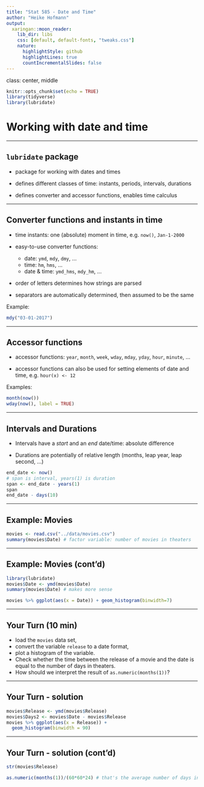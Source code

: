 ```yaml
---
title: "Stat 585 - Date and Time"
author: "Heike Hofmann"
output:
  xaringan::moon_reader:
    lib_dir: libs
    css: [default, default-fonts, "tweaks.css"]
    nature:
      highlightStyle: github
      highlightLines: true
      countIncrementalSlides: false
---
```

class: center, middle
```r
knitr::opts_chunk$set(echo = TRUE)
library(tidyverse)
library(lubridate)
```

# Working with date and time

---

## `lubridate` package

- package for working with dates and times

- defines different classes of time: instants, periods, intervals, durations

- defines converter and accessor functions, enables time calculus

---

## Converter functions and instants in time

- time instants: one (absolute) moment in time, e.g. `now()`, `Jan-1-2000`

- easy-to-use converter functions: 
    - date: `ymd`, `mdy`, `dmy`, ...
    - time: `hm`, `hms`, ...
    - date & time: `ymd_hms`, `mdy_hm`, ...
    
- order of letters determines how strings are parsed

- separators are automatically determined, then assumed to be the same

Example:
```r
mdy("03-01-2017")
```

---

## Accessor functions


- accessor functions: `year`, `month`, `week`, `wday`, `mday`, `yday`, `hour`, `minute`, ...

- accessor functions can also be used for setting elements of date and time, e.g. `hour(x) <- 12`

Examples:

```r
month(now())
wday(now(), label = TRUE)
```

---

## Intervals and Durations

- Intervals have a *start* and an *end* date/time: absolute difference

- Durations are potentially of relative length (months, leap year, leap second, ...)

```r
end_date <- now()
# span is interval, years(1) is duration
span <- end_date - years(1)
span
end_date - days(10)
```


---

## Example: Movies

```r
movies <- read.csv("../data/movies.csv")
summary(movies$Date) # factor variable: number of movies in theaters
```

---


## Example: Movies (cont'd)

```r
library(lubridate)
movies$Date <- ymd(movies$Date)
summary(movies$Date) # makes more sense

movies %>% ggplot(aes(x = Date)) + geom_histogram(binwidth=7)
```

---

## Your Turn (10 min)

- load the `movies` data set,
- convert the variable `release` to a date format,
- plot a histogram of the variable.
- Check whether the time between the release of a movie and the date is equal to the number of days in theaters. 
- How should we interpret the result of `as.numeric(months(1))`?

---

## Your Turn - solution

```r
movies$Release <- ymd(movies$Release)
movies$Days2 <- movies$Date - movies$Release
movies %>% ggplot(aes(x = Release)) + 
  geom_histogram(binwidth = 90)
```

---

## Your Turn - solution (cont'd)

```r
str(movies$Release)

as.numeric(months(1))/(60*60*24) # that's the average number of days in a month
```

